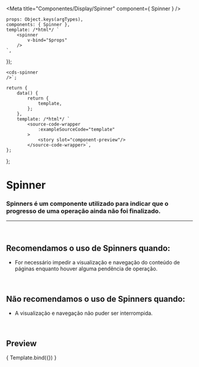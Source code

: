
<Meta
	title="Componentes/Display/Spinner"
	component={ Spinner }
/>

	props: Object.keys(argTypes),
	components: { Spinner },
	template: /*html*/ `
		<spinner
			v-bind="$props"
		/>
	`,
});

	<cds-spinner
	/>`;

	return {
		data() {
			return {
				template,
			};
		},
		template: /*html*/ `
			<source-code-wrapper
				:exampleSourceCode="template"
			>
				<story slot="component-preview"/>
			</source-code-wrapper>`,
	};
};

# Spinner

### Spinners é um componente utilizado para indicar que o progresso de uma operação ainda não foi finalizado.
---
<br />

## Recomendamos o uso de Spinners quando:
- For necessário impedir a visualização e navegação do conteúdo de páginas enquanto houver alguma pendência de operação.

<br />

## Não recomendamos o uso de Spinners quando:
- A visualização e navegação não puder ser interrompida.

<br />

## Preview

<Canvas>
	<Story
		name="Spinner"
		decorators={[docsDecorator]}
	>
		{ Template.bind({}) }
	</Story>
</Canvas>

<ArgsTable story="Spinner" />